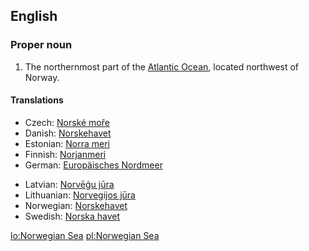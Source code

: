 ==English==

===Proper noun===
{{en-proper noun}}

# The northernmost part of the [[Atlantic Ocean]], located northwest of Norway.

====Translations====
{{top}}
* Czech: [[Norské moře]] {{n}}
*Danish: [[Norskehavet]] {{n}}
*Estonian: [[Norra meri]]
*Finnish: [[Norjanmeri]]
*German: [[Europäisches Nordmeer]] {{n}}
{{mid}}
*Latvian: [[Norvēģu jūra]]
*Lithuanian: [[Norvegijos jūra]]
*Norwegian: [[Norskehavet]] {{n}}
*Swedish: [[Norska havet]] {{n}}
{{bottom}}

[[lo:Norwegian Sea]]
[[pl:Norwegian Sea]]